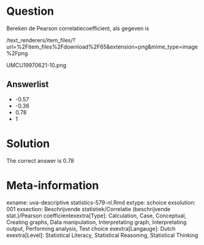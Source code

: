 Question
========

Bereken de Pearson correlatiecoefficient, als gegeven is 

 /text_renderers/item_files/?url=%2Fitem_files%2Fdownload%2F65&extension=png&mime_type=image%2Fpng 

 UMCU19970621-10.png 

Answerlist
----------
* -0.57
* -0.36
* 0.78
* 1

Solution
========

The correct answer is  0.78 

Meta-information
================
exname: uva-descriptive statistics-579-nl.Rmd 
extype: schoice 
exsolution: 001 
exsection: Beschrijvende statistiek/Correlatie (beschrijvende stat.)/Pearson coefficientexextra[Type]: Calculation, Case, Conceptual, Creating graphs, Data manipulation, Interpretating graph, Interpretating output, Performing analysis, Test choice 
exextra[Langauge]: Dutch 
exextra[Level]: Statistical Literacy, Statistical Reasoning, Statistical Thinking 
